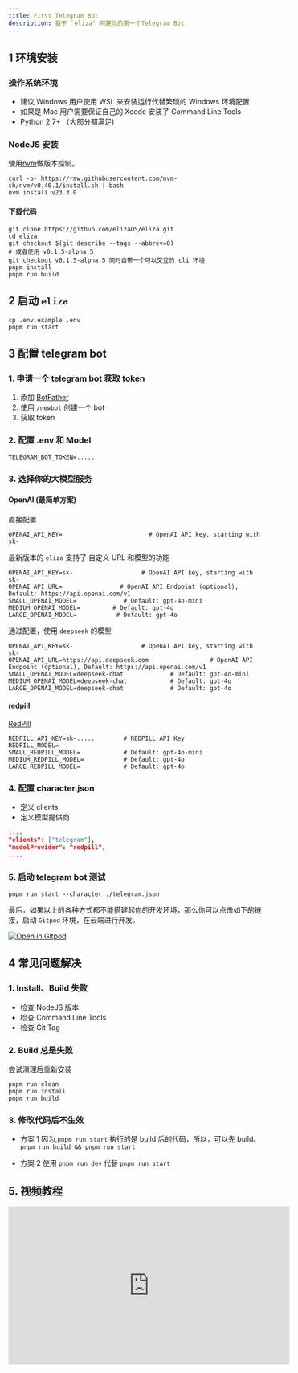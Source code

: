 ```yaml
---
title: First Telegram Bot
description: 基于 `eliza` 构建你的第一个Telegram Bot.
---
```


## 1 环境安装

### 操作系统环境

- 建议 Windows 用户使用 WSL 来安装运行代替繁琐的 Windows 环境配置
- 如果是 Mac 用户需要保证自己的 Xcode 安装了 Command Line Tools
- Python 2.7+ （大部分都满足)

### NodeJS 安装

使用[nvm](https://github.com/nvm-sh/nvm/blob/master/README.md#install--update-script)做版本控制。

```shell
curl -o- https://raw.githubusercontent.com/nvm-sh/nvm/v0.40.1/install.sh | bash
nvm install v23.3.0
```

#### 下载代码

```shell
git clone https://github.com/elizaOS/eliza.git
cd eliza
git checkout $(git describe --tags --abbrev=0)
# 或者使用 v0.1.5-alpha.5
git checkout v0.1.5-alpha.5 同时自带一个可以交互的 cli 环境
pnpm install
pnpm run build
```

## 2 启动 `eliza`

```shell
cp .env.example .env
pnpm run start
```

## 3 配置 telegram bot

### 1. 申请一个 telegram bot 获取 token

1. 添加 [BotFather](https://t.me/botfather)
2. 使用 `/newbot` 创建一个 bot
3. 获取 token

### 2. 配置 .env 和 Model

```shell
TELEGRAM_BOT_TOKEN=.....
```

### 3. 选择你的大模型服务

#### OpenAI (最简单方案)

直接配置

```shell
OPENAI_API_KEY=                        # OpenAI API key, starting with sk-
```

最新版本的 `eliza` 支持了 自定义 URL 和模型的功能

```shell
OPENAI_API_KEY=sk-                   # OpenAI API key, starting with sk-
OPENAI_API_URL=                # OpenAI API Endpoint (optional), Default: https://api.openai.com/v1
SMALL_OPENAI_MODEL=             # Default: gpt-4o-mini
MEDIUM_OPENAI_MODEL=         # Default: gpt-4o
LARGE_OPENAI_MODEL=           # Default: gpt-4o
```

通过配置，使用 `deepseek` 的模型

```shell
OPENAI_API_KEY=sk-                   # OpenAI API key, starting with sk-
OPENAI_API_URL=https://api.deepseek.com                 # OpenAI API Endpoint (optional), Default: https://api.openai.com/v1
SMALL_OPENAI_MODEL=deepseek-chat             # Default: gpt-4o-mini
MEDIUM_OPENAI_MODEL=deepseek-chat            # Default: gpt-4o
LARGE_OPENAI_MODEL=deepseek-chat             # Default: gpt-4o
```

#### redpill

[RedPill](https://red-pill.ai/)

```shell
REDPILL_API_KEY=sk-.....        # REDPILL API Key
REDPILL_MODEL=
SMALL_REDPILL_MODEL=            # Default: gpt-4o-mini
MEDIUM_REDPILL_MODEL=           # Default: gpt-4o
LARGE_REDPILL_MODEL=            # Default: gpt-4o
```

### 4. 配置 character.json

- 定义 clients
- 定义模型提供商

```json
....
"clients": ["telegram"],
"modelProvider": "redpill",
....
```

### 5. 启动 telegram bot 测试

```shell
pnpm run start --character ./telegram.json
```

最后，如果以上的各种方式都不能搭建起你的开发环境，那么你可以点击如下的链接，启动 `Gitpod` 环境，在云端进行开发。

[![Open in Gitpod](https://gitpod.io/button/open-in-gitpod.svg)](https://gitpod.io/#https://github.com/elizaos/eliza/tree/main)

## 4 常见问题解决

### 1. **Install、Build 失败**

- 检查 NodeJS 版本
- 检查 Command Line Tools
- 检查 Git Tag

### 2. **Build 总是失败**

尝试清理后重新安装

```shell
pnpm run clean
pnpm run install
pnpm run build
```

### 3. **修改代码后不生效**

- 方案 1
  因为,`pnpm run start` 执行的是 build 后的代码，所以，可以先 build。
  `pnpm run build && pnpm run start`

- 方案 2
  使用 `pnpm run dev` 代替 `pnpm run start`

## 5. 视频教程

<iframe
  width="560"
  height="315"
  src="https://www.youtube.com/embed/YRJFj6ku63E?si=nipEUzOvkbD4xCsB"
  title="YouTube video player"
  frameBorder="0"
  allow="accelerometer; autoplay; clipboard-write; encrypted-media; gyroscope; picture-in-picture; web-share"
  referrerPolicy="strict-origin-when-cross-origin"
  allowFullScreen
></iframe>
